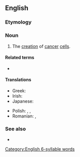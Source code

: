 ==English==

===Etymology===
{{confix|en|carcino|genesis}}

===Noun===
{{en-noun|~|carcinogeneses}}

# {{lb|en|oncology}} The [[creation]] of [[cancer]] [[cell]]s.

====Related terms====
* {{l|en|carcinogenetic}}

====Translations====
{{trans-top|the creation of cancer cells}}
* Greek: {{t+|el|καρκινογένεση|f}}
* Irish: {{t|ga|carcanaigineas|m}}
* Japanese: {{t|ja|発癌|tr=はつがん, hatsugan}}
{{trans-mid}}
* Polish: {{t|pl|karcynogeneza}}, {{t|pl|kancerogeneza}}, {{t|pl|karcinogeneza|f}}
* Romanian: {{t+|ro|carcinogeneză|f}}, {{t+|ro|cancerogeneză|f}}
{{trans-bottom}}

===See also===
* {{pedia}}

[[Category:English 6-syllable words‎]]